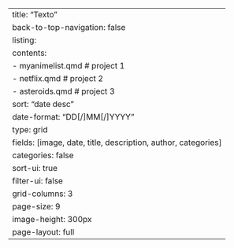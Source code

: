 ---
title: "Texto"
back-to-top-navigation: false
listing:
  contents: 
  - myanimelist\index.qmd # project 1
  - netflix\index.qmd # project 2
  - asteroids\index.qmd # project 3
  sort: "date desc"
  date-format: "DD[/]MM[/]YYYY"
  type: grid
  fields: [image, date, title, description, author, categories]
  categories: false
  sort-ui: true
  filter-ui: false  
  grid-columns: 3
  page-size: 9
  image-height: 300px
page-layout: full
---